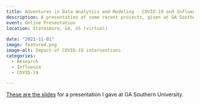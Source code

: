 ```yaml
---
title: Adventures in Data Analytics and Modeling - COVID-19 and Influenza
description: A presentation of some recent projects, given at GA Southern University.
event: Online Presentation
location: Statesboro, GA, US (virtual)
  
date: "2021-11-01"
image: featured.png
image-alt: Impact of COVID-19 interventions
categories:
  - Research
  - Influenza
  - COVID-19

---
```


<a href="2021_11_GASouthern.html" target="_blank">These are the slides</a> for a presentation I gave at GA Southern University.
